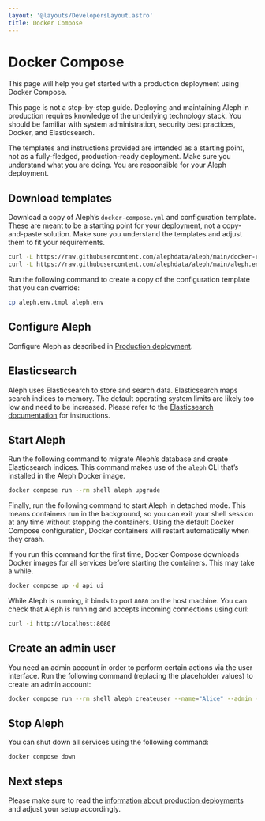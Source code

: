 ```yaml
---
layout: '@layouts/DevelopersLayout.astro'
title: Docker Compose
---
```


# Docker Compose

<p class="lead">This page will help you get started with a production deployment using Docker Compose.</p>

<Callout theme="danger">
  This page is not a step-by-step guide. Deploying and maintaining Aleph in production requires knowledge of the underlying technology stack. You should be familiar with system administration, security best practices, Docker, and Elasticsearch.

  The templates and instructions provided are intended as a starting point, not as a fully-fledged, production-ready deployment. Make sure you understand what you are doing. You are responsible for your Aleph deployment.
</Callout>

## Download templates

Download a copy of Aleph’s `docker-compose.yml` and configuration template. These are meant to be a starting point for your deployment, not a copy-and-paste solution. Make sure you understand the templates and adjust them to fit your requirements.

```sh
curl -L https://raw.githubusercontent.com/alephdata/aleph/main/docker-compose.yml > docker-compose.yml
curl -L https://raw.githubusercontent.com/alephdata/aleph/main/aleph.env.tmpl > aleph.env.tmpl
```

Run the following command to create a copy of the configuration template that you can override:

```sh
cp aleph.env.tmpl aleph.env
```

## Configure Aleph

Configure Aleph as described in [Production deployment](/developers/getting-started/production-deployment).

## Elasticsearch

Aleph uses Elasticsearch to store and search data. Elasticsearch maps search indices to memory. The default operating system limits are likely too low and need to be increased. Please refer to the [Elasticsearch documentation](https://www.elastic.co/guide/en/elasticsearch/reference/current/vm-max-map-count.html) for instructions.

## Start Aleph

Run the following command to migrate Aleph’s database and create Elasticsearch indices. This command makes use of the `aleph` CLI that’s installed in the Aleph Docker image.

```sh
docker compose run --rm shell aleph upgrade
```

Finally, run the following command to start Aleph in detached mode. This means containers run in the background, so you can exit your shell session at any time without stopping the containers. Using the default Docker Compose configuration, Docker containers will restart automatically when they crash.

If you run this command for the first time, Docker Compose downloads Docker images for all services before starting the containers. This may take a while.

```sh
docker compose up -d api ui
```

While Aleph is running, it binds to port `8080` on the host machine. You can check that Aleph is running and accepts incoming connections using curl:

```sh
curl -i http://localhost:8080
```

## Create an admin user

You need an admin account in order to perform certain actions via the user interface. Run the following command (replacing the placeholder values) to create an admin account:

```sh
docker compose run --rm shell aleph createuser --name="Alice" --admin --password="123abc" user@example.org
```

## Stop Aleph

You can shut down all services using the following command:

```sh
docker compose down
```

## Next steps

Please make sure to read the [information about production deployments](/developers/getting-started/production-deployment) and adjust your setup accordingly.
